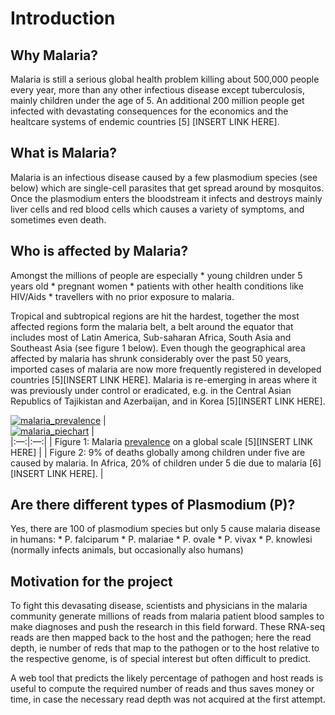 # Introduction <a id="chapter-1"></a>

## Why Malaria?
Malaria is still a serious global health problem killing about 500,000 people every year, more than any other infectious disease except tuberculosis, mainly children under the age of 5. An additional 200 million people get infected with devastating consequences for the economics and the healtcare systems of endemic countries [5] [INSERT LINK HERE].

## What is Malaria?
Malaria is an infectious disease caused by a few plasmodium species (see below) which are single-cell parasites that  get spread around by mosquitos.
Once the plasmodium enters the bloodstream it infects and destroys mainly liver cells and red blood cells
which causes a variety of symptoms, and sometimes even death.

## Who is affected by Malaria?
Amongst the millions of people are especially
* young children under 5 years old
* pregnant women
* patients with other health conditions like HIV/Aids
* travellers with no prior exposure to malaria.

Tropical and subtropical regions are hit the hardest, together the most affected regions form the malaria belt, a belt around the equator that includes most of Latin America, Sub-saharan Africa, South Asia and Southeast Asia (see figure 1 below). Even though the geographical area affected by malaria has shrunk considerably over the past 50 years, imported cases of malaria are now more frequently registered in developed countries [5][INSERT LINK HERE]. Malaria is re-emerging in areas where it was previously under control or eradicated, e.g. in the Central Asian Republics of Tajikistan and Azerbaijan, and in Korea [5][INSERT LINK HERE].

[![malaria_prevalence](../img/malaria_prevalence.png)](../img/malaria_prevalence.png)  |  
[![malaria_piechart](../img/malaria_piechart.png)](../img/malaria_piechart.png)  |  
|:---:|:---:|
| Figure 1: Malaria [prevalence](https://www.nobelprize.org/educational/medicine/malaria/readmore/global.html "the proportion of a population that at some point in their life have experienced this disease") on a global scale [5][INSERT LINK HERE] |
| Figure 2: 9% of deaths globally among children under five are caused by malaria. In Africa, 20% of children under 5 die due to malaria [6][INSERT LINK HERE]. |

## Are there different types of Plasmodium (P)?
Yes, there are 100 of plasmodium species but only 5 cause malaria disease in humans:
* P. falciparum
* P. malariae
* P. ovale
* P. vivax
* P. knowlesi (normally infects animals, but occasionally also humans)

## Motivation for the project
To fight this devasating disease, scientists and physicians in the malaria community generate millions of reads from malaria patient blood samples to make diagnoses and push the research in this field forward. These RNA-seq reads are then mapped back to the host and the pathogen; here the read depth, ie number of reds that map to the pathogen or to the host relative to the respective genome, is of special interest but often difficult to predict.

A web tool that predicts the likely percentage of pathogen and host reads is useful to compute the required number of reads and thus saves money or time, in case the necessary read depth was not acquired at the first attempt. 
